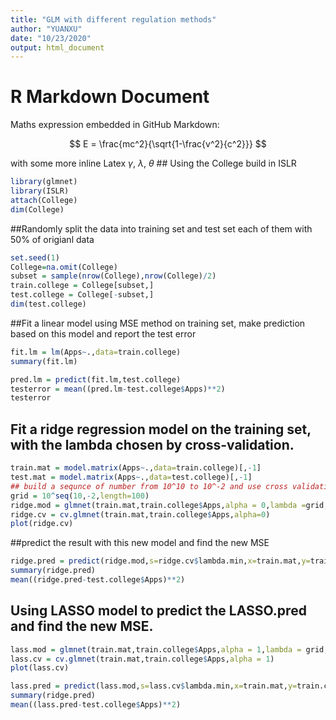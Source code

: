 ---
title: "GLM with different regulation methods"
author: "YUANXU"
date: "10/23/2020"
output: html_document
---
# R Markdown Document

Maths expression embedded in GitHub Markdown:

$$
E = \frac{mc^2}{\sqrt{1-\frac{v^2}{c^2}}}
$$

with some more inline Latex $\gamma$, $\lambda$, $\theta$
## Using the College build in ISLR
```{r}
library(glmnet)
library(ISLR) 
attach(College) 
dim(College)
```
##Randomly split the data into training set and test set each of them with 50% of origianl data
```{r}
set.seed(1) 
College=na.omit(College)
subset = sample(nrow(College),nrow(College)/2)
train.college = College[subset,]
test.college = College[-subset,]
dim(test.college)
```
##Fit a linear model using MSE method on training set, make prediction based on this model and report the test error
```{r}
fit.lm = lm(Apps~.,data=train.college)
summary(fit.lm)
```
```{r}
pred.lm = predict(fit.lm,test.college)
testerror = mean((pred.lm-test.college$Apps)**2)
testerror
```
## Fit a ridge regression model on the training set, with the lambda chosen by cross-validation.
```{r}
train.mat = model.matrix(Apps~.,data=train.college)[,-1]
test.mat = model.matrix(Apps~.,data=test.college)[,-1]
## build a sequnce of number from 10^10 to 10^-2 and use cross validation(defualt 10 k) to decide lambda
grid = 10^seq(10,-2,length=100)
ridge.mod = glmnet(train.mat,train.college$Apps,alpha = 0,lambda =grid,thresh = 1e-12)
ridge.cv = cv.glmnet(train.mat,train.college$Apps,alpha=0)
plot(ridge.cv)
```
##predict the result with this new model and find the new MSE
```{R}
ridge.pred = predict(ridge.mod,s=ridge.cv$lambda.min,x=train.mat,y=train.college$Apps,newx = test.mat,exact=TRUE)
summary(ridge.pred)
mean((ridge.pred-test.college$Apps)**2)
```
## Using LASSO model to predict the LASSO.pred and find the new MSE.
```{R}
lass.mod = glmnet(train.mat,train.college$Apps,alpha = 1,lambda = grid,thresh = 1e-12)
lass.cv = cv.glmnet(train.mat,train.college$Apps,alpha = 1)
plot(lass.cv)
```
```{r}
lass.pred = predict(lass.mod,s=lass.cv$lambda.min,x=train.mat,y=train.college$Apps,newx = test.mat,exact = TRUE)
summary(ridge.pred)
mean((lass.pred-test.college$Apps)**2)
```
